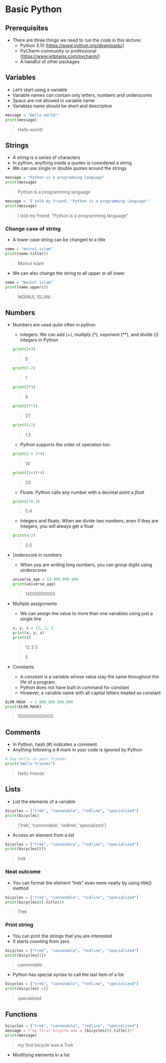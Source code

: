 # Basic Python

## Prerequisites

-   There are three things we need to run the code in this lecture:
    -   Python 3.10 (<https://www.python.org/downloads/>)
    -   PyCharm community or professional (<https://www.jetbrains.com/pycharm/>)
    -   A handful of other packages

## Variables

-   Let's start using a variable
-   Variable names can contain only letters, numbers and underscores
-   Space are not allowed in variable name
-   Variables name should be short and descriptive

``` python
message = "Hello world!"
print(message)
```

> Hello world!

## Strings

-   A *string* is a series of characters
-   In python, anything inside a quotes is considered a string
-   We can use single or double quotes around the strings

``` python
message = "Python is a programming language"
print(message)
```

> Python is a programming language

``` python
message = 'I told my friend, "Python is a programming language"'
print(message)
```

> I told my friend, "Python is a programming language"

### Change case of string

-   A lower case string can be changed to a title

``` python
name = "moinul islam"
print(name.title())
```

> Moinul Islam

-   We can also change the string to all upper or all lower

``` python
name = "moinul islam"
print(name.upper())
```

> MOINUL ISLAM

## Numbers

-   Numbers are used quite often in python

    -   Integers: We can add (+), multiply (\*), exponent (\*\*), and divide (/) integers in Python

    ``` python
    print(2+3)
    ```

    > 5

    ``` python
    print(3-2)
    ```

    > 1

    ``` python
    print(2*3)
    ```

    > 6

    ``` python
    print(3**3)
    ```

    > 27

    ``` python
    print(3/2)
    ```

    > 1.5

    -   Python supports the order of operation too.

    ``` python
    print(2 + 3*4)
    ```

    > 14

    ``` python
    print((2+3)*4)
    ```

    > 20

    -   Floats: Python calls any number with a decimal point a *float*

    ``` python
    print(2*0.2)
    ```

    > 0.4

    -   Integers and floats: When we divide two numbers, even if they are integers, you will always get a float

    ``` python
    print(4/2)
    ```

    > 2.0

-   Underscore in numbers

    -   When you are writing long numbers, you can group digits using underscores

    ``` python
    universe_age = 14_000_000_000
    print(universe_age)
    ```

    > 14000000000

-   Multiple assignments

    -   We can assign the value to more than one variables using just a single line

    ``` python
    x, y, z = 12, 3, 5
    print(x, y, z)
    print(z)
    ```

    > 12 3 5

    > 5

-   Constants

    -   A *constant* is a variable whose value stay the same throughout the life of a program.
    -   Python does not have built in command for constant
    -   However, a variable name with all capital letters treated as constant

``` python
ELON_MASK  = 1_000_000_000_000
print(ELON_MASK)
```

> 1000000000000

## Comments

-   In Python, hash (#) indicates a comment.
-   Anything following a \# mark in your code is ignored by Python

``` python
# Say hello to your friends
print("Hello friends")
```

> Hello friends

## Lists

-   List the elements of a variable

``` python
bicycles = ["trek", "cannondale", "redline", "specialized"]
print(bicycles)
```

> \['trek', 'cannondale', 'redline', 'specialized'\]

-   Access an element from a list

``` python
bicycles = ["trek", "cannondale", "redline", "specialized"]
print(bicycles[0])
```

> trek

### Neat outcome

-   You can format the element "trek" even more neatly by using title() method

``` python
bicycles = ["trek", "cannondale", "redline", "specialized"]
print(bicycles[0].title())
```

> Trek

### Print string

-   You can print the strings that you are interested
-   It starts counting from zero

``` python
bicycles = ["trek", "cannondale", "redline", "specialized"]
print(bicycles[1])
```

> cannondale

-   Python has special syntax to call the last item of a list

``` python
bicycles = ["trek", "cannondale", "redline", "specialized"]
print(bicycles[-1])
```

> specialized

## Functions

``` python
bicycles = ["trek", "cannondale", "redline", "specialized"]
message = f"my first bicycle was a {bicycles[0].title()}"
print(message)
```

> my first bicycle was a Trek

-   Modifying elements in a list
